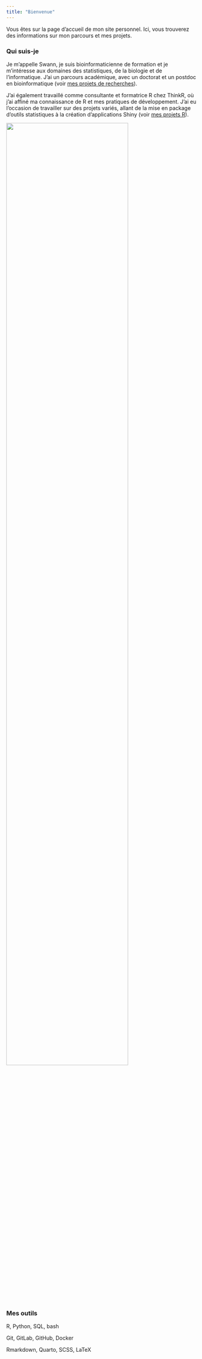 ```yaml
---
title: "Bienvenue"
---
```


Vous êtes sur la page d'accueil de mon site personnel. Ici, vous trouverez des informations sur mon parcours et mes projets.

### Qui suis-je

Je m'appelle Swann, je suis bioinformaticienne de formation et je m'intéresse aux domaines des statistiques, de la biologie et de l'informatique. J'ai un parcours académique, avec un doctorat et un postdoc en bioinformatique (voir [mes projets de recherches](recherche.qmd)).

J'ai également travaillé comme consultante et formatrice R chez ThinkR, où j'ai affiné ma connaissance de R et mes pratiques de développement. J'ai eu l'occasion de travailler sur des projets variés, allant de la mise en package d'outils statistiques à la création d'applications Shiny (voir [mes projets R](dev.qmd)).

![](media/timeline.png){width=80% fig-align="center"}

### Mes outils

<i class="bi bi-terminal-fill pink"></i> R, Python, SQL, bash

<i class="bi bi-github pink"></i> Git, GitLab, GitHub, Docker

<i class="bi bi-file-earmark-code-fill pink"></i> Rmarkdown, Quarto, SCSS, LaTeX
